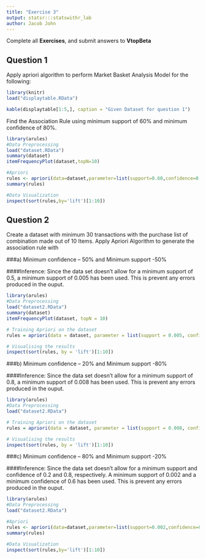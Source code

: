 ```yaml
---
title: "Exercise 3"
output: statsr:::statswithr_lab
author: Jacob John
---
```


<div id="instructions">
Complete all **Exercises**, and submit answers to **VtopBeta**
</div>



## Question 1
Apply apriori algorithm to perform Market Basket Analysis Model for the following:


```r
library(knitr)
load("displaytable.RData")

kable(displaytable[1:5,], caption = "Given Dataset for question 1")
```

Find the Association Rule using minimum support of 60% and minimum confidence of 80%.

```r
library(arules)
#Data Preprocessing
load("dataset.RData")
summary(dataset)
itemFrequencyPlot(dataset,topN=10)

#Apriori
rules <- apriori(data=dataset,parameter=list(support=0.60,confidence=0.80))
summary(rules)

#Data Visualization
inspect(sort(rules,by='lift')[1:10])
```


## Question 2
Create a dataset with minimum 30 transactions with the purchase list of combination made out of 10 Items. Apply Apriori Algorithm to generate the association rule with

###a) Minimum confidence – 50% and Minimum support -50%

####Inference: 
Since the data set doesn't allow for a minimum support of 0.5, a minimum support of 0.005 has been used. This is prevent any errors produced in the ouput.

```r
library(arules)
#Data Preprocessing
load("dataset2.RData")
summary(dataset)
itemFrequencyPlot(dataset, topN = 10)

# Training Apriori on the dataset
rules = apriori(data = dataset, parameter = list(support = 0.005, confidence = 0.5))

# Visualising the results
inspect(sort(rules, by = 'lift')[1:10])
```

###b) Minimum confidence – 20% and Minimum support -80% 

####Inference: 
Since the data set doesn't allow for a minimum support of 0.8, a minimum support of 0.008 has been used. This is prevent any errors produced in the ouput.

```r
library(arules)
#Data Preprocessing
load("dataset2.RData")

# Training Apriori on the dataset
rules = apriori(data = dataset, parameter = list(support = 0.008, confidence = 0.2))

# Visualising the results
inspect(sort(rules, by = 'lift')[1:10])
```

###c) Minimum confidence – 80% and Minimum support -20%

####Inference: 
Since the data set doesn't allow for a minimum support and confidence of 0.2 and 0.8, respectively. A minimum support of 0.002 and a minimum confidence of 0.6 has been used. This is prevent any errors produced in the ouput.

```r
library(arules)
#Data Preprocessing
load("dataset2.RData")

#Apriori
rules <- apriori(data=dataset,parameter=list(support=0.002,confidence=0.6))
summary(rules)

#Data Visualization
inspect(sort(rules,by='lift')[1:10])
```
